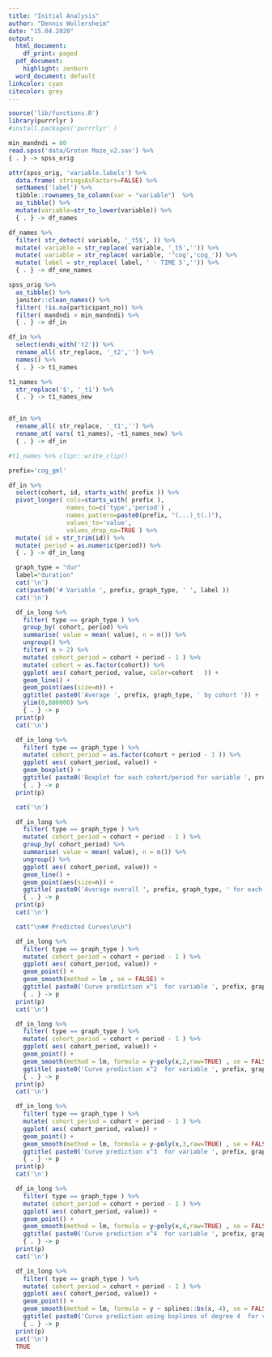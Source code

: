 ```yaml
---
title: "Initial Analysis"
author: "Dennis Wollersheim"
date: "15.04.2020"
output:
  html_document:
    df_print: paged
  pdf_document:
    highlight: zenburn
  word_document: default
linkcolor: cyan
citecolor: grey
---
```


\tableofcontents

```r

source('lib/functions.R')
library(purrrlyr )
#install.packages('purrrlyr' )

min_mandndi = 80
read.spss('data/Groton Maze_v2.sav') %>% 
{ . } -> spss_orig

attr(spss_orig, 'variable.labels') %>%
  data.frame( stringsAsFactors=FALSE) %>% 
  setNames('label') %>%
  tibble::rownames_to_column(var = "variable")  %>%
  as_tibble() %>%
  mutate(variable=str_to_lower(variable)) %>%
  { . } -> df_names

df_names %>%
  filter( str_detect( variable, '_t5$', )) %>%
  mutate( variable = str_replace( variable, '_t5','')) %>%
  mutate( variable = str_replace( variable, '^cog','cog_')) %>%
  mutate( label = str_replace( label, ' - TIME 5','')) %>% 
  { . } -> df_one_names

spss_orig %>%
  as_tibble() %>%
  janitor::clean_names() %>%
  filter( !is.na(participant_no)) %>%
  filter( mandndi > min_mandndi) %>%
  { . } -> df_in

df_in %>%
  select(ends_with('t2')) %>%
  rename_all( str_replace, '_t2','') %>%
  names() %>%
  { . } -> t1_names

t1_names %>%
  str_replace('$', '_t1') %>%
  { . } -> t1_names_new


df_in %>%
  rename_all( str_replace, '_t1','') %>%
  rename_at( vars( t1_names), ~t1_names_new) %>%
  { . } -> df_in

#t1_names %>% clipr::write_clip()

prefix='cog_gml'

df_in %>%
  select(cohort, id, starts_with( prefix )) %>%
  pivot_longer( cols=starts_with( prefix ),
                names_to=c('type','period') ,
                names_pattern=paste0(prefix, "(...)_t(.)"),
                values_to='value',
                values_drop_na=TRUE ) %>%
  mutate( id = str_trim(id)) %>%
  mutate( period = as.numeric(period)) %>%
  { . } -> df_in_long

```

```r


  graph_type = "dur"
  label="duration"
  cat('\n')
  cat(paste0('# Variable ', prefix, graph_type, ' ', label ))
  cat('\n')

  df_in_long %>%
    filter( type == graph_type ) %>%
    group_by( cohort, period) %>%
    summarise( value = mean( value), n = n()) %>%
    ungroup() %>%
    filter( n > 2) %>%
    mutate( cohort_period = cohort + period - 1 ) %>%
    mutate( cohort = as.factor(cohort)) %>%
    ggplot( aes( cohort_period, value, color=cohort   )) +
    geom_line() +
    geom_point(aes(size=n)) +
    ggtitle( paste0('Average ', prefix, graph_type, ' by cohort ')) +
    ylim(0,800000) %>%
    { . } -> p
  print(p)
  cat('\n')

  df_in_long %>%
    filter( type == graph_type ) %>%
    mutate( cohort_period = as.factor(cohort + period - 1 )) %>%
    ggplot( aes( cohort_period, value)) +
    geom_boxplot() +
    ggtitle( paste0('Boxplot for each cohort/period for variable ', prefix, graph_type , '')) %>%
    { . } -> p
  print(p)

  cat('\n')

  df_in_long %>%
    filter( type == graph_type ) %>%
    mutate( cohort_period = cohort + period - 1 ) %>%
    group_by( cohort_period) %>%
    summarise( value = mean( value), n = n()) %>%
    ungroup() %>%
    ggplot( aes( cohort_period, value)) +
    geom_line() +
    geom_point(aes(size=n)) +
    ggtitle( paste0('Average overall ', prefix, graph_type, ' for each cohort/period')) %>%
    { . } -> p
  print(p)
  cat('\n')

  cat("\n## Predicted Curves\n\n")

  df_in_long %>%
    filter( type == graph_type ) %>%
    mutate( cohort_period = cohort + period - 1 ) %>%
    ggplot( aes( cohort_period, value)) +
    geom_point() +
    geom_smooth(method = lm , se = FALSE) +
    ggtitle( paste0('Curve prediction x^1  for variable ', prefix, graph_type, ' for each cohort/period')) %>%
    { . } -> p
  print(p)
  cat('\n')

  df_in_long %>%
    filter( type == graph_type ) %>%
    mutate( cohort_period = cohort + period - 1 ) %>%
    ggplot( aes( cohort_period, value)) +
    geom_point() +
    geom_smooth(method = lm, formula = y~poly(x,2,raw=TRUE) , se = FALSE) +
    ggtitle( paste0('Curve prediction x^2  for variable ', prefix, graph_type, ' for each cohort/period')) %>%
    { . } -> p
  print(p)
  cat('\n')

  df_in_long %>%
    filter( type == graph_type ) %>%
    mutate( cohort_period = cohort + period - 1 ) %>%
    ggplot( aes( cohort_period, value)) +
    geom_point() +
    geom_smooth(method = lm, formula = y~poly(x,3,raw=TRUE) , se = FALSE) +
    ggtitle( paste0('Curve prediction x^3  for variable ', prefix, graph_type, ' for each cohort/period')) %>%
    { . } -> p
  print(p)
  cat('\n')

  df_in_long %>%
    filter( type == graph_type ) %>%
    mutate( cohort_period = cohort + period - 1 ) %>%
    ggplot( aes( cohort_period, value)) +
    geom_point() +
    geom_smooth(method = lm, formula = y~poly(x,4,raw=TRUE) , se = FALSE) +
    ggtitle( paste0('Curve prediction x^4  for variable ', prefix, graph_type, ' for each cohort/period')) %>%
    { . } -> p
  print(p)
  cat('\n')

  df_in_long %>%
    filter( type == graph_type ) %>%
    mutate( cohort_period = cohort + period - 1 ) %>%
    ggplot( aes( cohort_period, value)) +
    geom_point() +
    geom_smooth(method = lm, formula = y ~ splines::bs(x, 4), se = FALSE) +
    ggtitle( paste0('Curve prediction using bsplines of degree 4  for variable ', prefix, graph_type, ' for each cohort/period')) %>%
    { . } -> p
  print(p)
  cat('\n')
  TRUE



```







